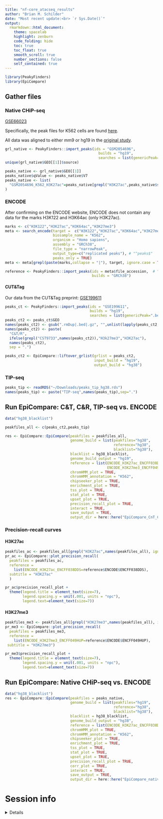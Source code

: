 ```yaml
---
title: "nf-core_atacseq_results"
author: "Brian M. Schilder"
date: "Most recent update:<br> `r Sys.Date()`"
output: 
  rmarkdown::html_document: 
    theme: spacelab
    highlight: zenburn 
    code_folding: hide 
    toc: true 
    toc_float: true
    smooth_scroll: true
    number_sections: false 
    self_contained: true  
---
```


```r
library(PeakyFinders)
library(EpiCompare)
```


## Gather files

### Native CHiP-seq

[GSE66023](https://www.ncbi.nlm.nih.gov/geo/query/acc.cgi?acc=GSE66023&s=09)

Specifically, the peak files for K562 cells are found [here](https://www.ncbi.nlm.nih.gov/geo/query/acc.cgi?acc=GSM2054696). 

All data was aligned to either mm9 or hg19 in the [original study](https://www.nature.com/articles/ng.3550).

```r
grl_native <- PeakyFinders::import_peaks(ids = "GSM2054696",
                                           builds = "hg19",
                                           searches = list(genericPeak=".bed.gz"))
unique(grl_native$GEO[[1]]$source)

peaks_native <- grl_native$GEO[[1]]
peaks_native$qValue <- peaks_native$V7
peaks_native <- list(
  "GSM2054696_K562_H3K27ac"=peaks_native[grepl("H3K27ac",peaks_native$source), ]
)
```

### ENCODE

After confirming on the ENCODE website, ENCODE does not contain any data for
the marks H3K122 and H3K64ac (only H3K27ac). 

```r
marks <- c("H3K122","H3K27ac","H3K64ac","H3K27me3")
meta <- search_encode(target =  c("H3K122","H3K27ac","H3K64ac","H3K27me3"),
                      biosample_name = "K562",
                      organism = "Homo sapiens",
                      assembly = "GRCh38",
                      file_type = "narrowPeak",
                      output_type=c("replicated peaks"), # "^peaks$"
                      peaks_only = TRUE) 
meta <- meta[grepl(paste(marks,collapse = "|"), target, ignore.case = TRUE),]

reference <- PeakyFinders::import_peaks(ids = meta$file_accession,  # "ENCSR000AKP" 
                                        builds = "GRCh38")
```

#### CUT&Tag

Our data from the CUT&Tag preprint: 
[GSE199611](https://www.ncbi.nlm.nih.gov/geo/query/acc.cgi?acc=GSE199611)

```r
peaks_ct <- PeakyFinders::import_peaks(ids = "GSE199611",
                                       builds = "hg19",
                                       searches = list(genericPeak=".bed.gz"))
peaks_ct2 <- peaks_ct$GEO
names(peaks_ct2) <- gsub(".rmDup|.bed|.gz", "",unlist(lapply(peaks_ct2, function(x){x$source[1]})))
names(peaks_ct2) <- paste(
  "C&T/R",
  ifelse(grepl("CST9733",names(peaks_ct2)),"H3k27me3","H3K27ac"),
  names(peaks_ct2),
  sep = ".")

peaks_ct2 <- EpiCompare::liftover_grlist(grlist = peaks_ct2,
                                         input_build = "hg19",
                                         output_build = "hg38")
```

### TIP-seq

```r
peaks_tip <- readRDS("~/Downloads/peaks_tip_hg38.rds")
names(peaks_tip) <- paste("TIP-seq",names(peaks_tip),sep=".")
```


## Run EpiCompare: C&T, C&R, TIP-seq vs. ENCODE

```r
data("hg38_blacklist") 

peakfiles_all <- c(peaks_ct2,peaks_tip)

res <- EpiCompare::EpiCompare(peakfiles = peakfiles_all,
                              genome_build = list(peakfiles="hg38",
                                                  reference="hg38",
                                                  blacklist="hg38"), 
                              blacklist = hg38_blacklist,
                              genome_build_output = "hg19",
                              reference = list(ENCODE_H3K27ac_ENCFF038DDS=reference$ENCODE$ENCFF038DDS,
                                               ENCODE_H3K27me3_ENCFF049HUP=reference$ENCODE$ENCFF049HUP),
                              chromHMM_plot = TRUE,
                              chromHMM_annotation = "K562",
                              chipseeker_plot = TRUE,
                              enrichment_plot = TRUE,
                              tss_plot = TRUE, 
                              stat_plot = TRUE,
                              upset_plot = TRUE,
                              precision_recall_plot = TRUE,
                              interact = TRUE,
                              save_output = TRUE,
                              output_dir = here::here("EpiCompare_CnT_CnR_TIP"))
```   

### Precision-recall curves

#### H3K27ac

```r

peakfiles_ac <- peakfiles_all[grepl("H3K27ac",names(peakfiles_all), ignore.case = TRUE)]
pr_ac <- EpiCompare::plot_precision_recall(
  peakfiles = peakfiles_ac,
  reference = 
    list(ENCODE_H3K27ac_ENCFF038DDS=reference$ENCODE$ENCFF038DDS),
  subtitle = "H3K27ac"
  )

pr_ac$precision_recall_plot + 
  theme(legend.title = element_text(size=7),
        legend.spacing.y = unit(.001, units = "npc"),
        legend.text=element_text(size=7))

```

#### H3K27me3

```r
peakfiles_me3 <- peakfiles_all[grepl("H3K27me3",names(peakfiles_all), ignore.case = TRUE)]
pr_me3 <- EpiCompare::plot_precision_recall(
  peakfiles = peakfiles_me3,
  reference =
    list(ENCODE_H3K27me3_ENCFF049HUP=reference$ENCODE$ENCFF049HUP),
 subtitle = "H3K27me3")

pr_me3$precision_recall_plot + 
  theme(legend.title = element_text(size=7),
        legend.spacing.y = unit(.001, units = "npc"),
        legend.text=element_text(size=7))

```
## Run EpiCompare: Native CHiP-seq vs. ENCODE

```r
data("hg38_blacklist")  
res <- EpiCompare::EpiCompare(peakfiles = peaks_native,
                              genome_build = list(peakfiles="hg19",
                                                  reference="hg38",
                                                  blacklist="hg38"), 
                              blacklist = hg38_blacklist,
                              genome_build_output = "hg38",
                              reference = list(ENCODE_H3K27ac_ENCFF038DDS=reference$ENCODE$ENCFF038DDS),
                              chromHMM_plot = TRUE,
                              chromHMM_annotation = "K562",
                              chipseeker_plot = TRUE,
                              enrichment_plot = TRUE,
                              tss_plot = TRUE, 
                              stat_plot = TRUE,
                              upset_plot = TRUE,
                              precision_recall_plot = TRUE,
                              corr_plot = TRUE,
                              interact = TRUE,
                              save_output = TRUE,
                              output_dir = here::here("EpiCompare_nativeCHiPseq"))
```   

# Session info

<details>

```r
utils::sessionInfo()
```

</details>

<br>
